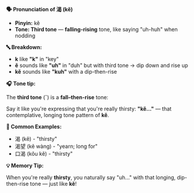 **🗣️ Pronunciation of 渴 (kě)**

- **Pinyin:** kě
- **Tone: Third tone** — **falling-rising** tone, like saying "uh-huh" when nodding

**🔤 Breakdown:**

- **k** like **"k"** in "key"
- **ě** sounds like **"uh"** in "duh" but with third tone → dip down and rise up
- **kě** sounds like **"kuh"** with a dip-then-rise

**🎧 Tone tip:**

The **third tone** (ˇ) is a **fall–then-rise** tone:

Say it like you're expressing that you're really thirsty: **"kě..."** — that contemplative, longing
tone pattern of **kě**.

**📝 Common Examples:**

- 渴 (kě) - "thirsty"
- 渴望 (kě wàng) - "yearn; long for"
- 口渴 (kǒu kě) - "thirsty"

**💡 Memory Tip:**

When you're really **thirsty**, you naturally say "uh..." with that longing, dip-then-rise tone —
just like **kě**!
